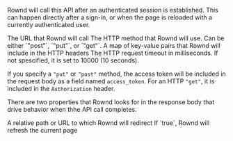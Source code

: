 Rownd will call this API after an authenticated session is established. This can happen directly after a sign-in, or when the page is reloaded with a currently authenticated user.

<Expandable title="Parameters" defaultOpen="true">
  <ResponseField name="url" type="string">
  The URL that Rownd will call
  </ResponseField>
  <ResponseField name="method" type="string">
  The HTTP method that Rownd will use. Can be either `"post"`, `"put"`, or `"get"`.
  </ResponseField>
  <ResponseField name="extra_headers" type="object">
  A map of key-value pairs that Rownd will include in the HTTP headers
  </ResponseField>
  <ResponseFIeld name="timeout" type="number">
  The HTTP request timeout in milliseconds. If not spescified, it is set to 10000 (10 seconds).
  </ResponseFIeld>
</Expandable>

If you specify a `"put"` or `"post"` method, the access token will be included in the request body as a field named `access_token`. For an HTTP `"get"`, it is included in the `Authorization` header.

There are two properties that Rownd looks for in the response body that drive behavior when thhe API call completes.

<Expandable title="Response Properties" defaultOpen="true">
  <ResponseField name="return_to">
  A relative path or URL to which Rownd will redirect
  </ResponseField>
  <ResponseField name="should_refresh_page">
  If `true`, Rownd will refresh the current page
  </ResponseField>
</Expandable>
